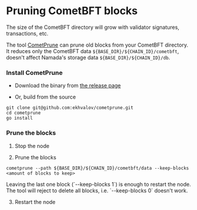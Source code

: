 
# Pruning CometBFT blocks

The size of the CometBFT directory will grow with validator signatures, transactions, etc.

The tool [CometPrune](https://github.com/ekhvalov/cometprune) can prune old blocks from your CometBFT directory. It reduces only the CometBFT data `${BASE_DIR}/${CHAIN_ID}/cometbft`, doesn't affect Namada's storage data `${BASE_DIR}/${CHAIN_ID}/db`.

### Install CometPrune
- Download the binary from [the release page](https://github.com/ekhvalov/cometprune/releases)

- Or, build from the source
```shell copy
git clone git@github.com:ekhvalov/cometprune.git
cd cometprune
go install
```

### Prune the blocks
1. Stop the node

2. Prune the blocks
```shell copy
cometprune --path ${BASE_DIR}/${CHAIN_ID}/cometbft/data --keep-blocks <amount of blocks to keep>
```
<Callout>
Leaving the last one block (`--keep-blocks 1`) is enough to restart the node. The tool will reject to delete all blocks, i.e. `--keep-blocks 0` doesn't work. 
</Callout>

3. Restart the node
